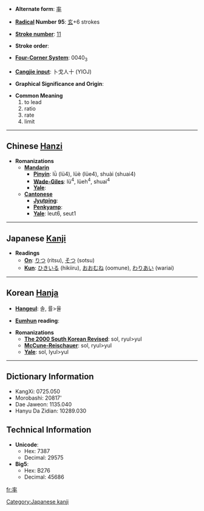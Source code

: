 * '''Alternate form''': [[率]]

* '''[[Wiktionary:Chinese radical index| Radical]] Number 95''': [[Wiktionary:Chinese radical index 玄|玄]]+6 strokes

* '''[[Wiktionary:Chinese total strokes index|Stroke number]]''': [[Wiktionary:Chinese total strokes index 11|11]]

* '''Stroke order''': 

* '''[[Wiktionary:Chinese four corner index|Four-Corner System]]''': 0040<sub>3</sub>

* '''[[Wiktionary:Chinese Cangjie index|Cangjie input]]''': 卜戈人十 (YIOJ)

* '''Graphical Significance and Origin''': 

* '''Common Meaning'''
*#to lead
*# ratio
*# rate
*# limit


----

== Chinese [[Hanzi]] ==

* '''Romanizations'''
** '''[[Mandarin]]'''
*** '''[[Pinyin]]''': lǜ (lü4), lüè (lüe4), shuài (shuai4)
*** '''[[Wade-Giles]]''': lü<sup>4</sup>, lüeh<sup>4</sup>, shuai<sup>4</sup>
*** '''[[Yale]]''': 
** '''[[Cantonese]]'''
*** '''[[Jyutping]]''':
*** '''[[Penkyamp]]''': 
*** '''[[Yale]]''': leut6, seut1


----

== Japanese [[Kanji]] ==

* '''Readings'''
** '''[[On]]''': [[りつ]] (ritsu), [[そつ]] (sotsu)
** '''[[Kun]]''': [[ひきいる]] (hikiiru), [[おおむね]] (oomune), [[わりあい]] (wariai)


----

== Korean [[Hanja]] ==

* '''[[Hangeul]]''': 솔, 률>율

* '''[[Eumhun]] reading''': 

* '''Romanizations'''
** '''[[The 2000 South Korean Revised Romanization|The 2000 South Korean Revised]]''': sol, ryul>yul
** '''[[McCune-Reischauer]]''': sol, ryul>yul
** '''[[Yale]]''': sol, lyul>yul

----

== Dictionary Information ==

* KangXi: 0725.050
* Morobashi: 20817'
* Dae Jaweon: 1135.040
* Hanyu Da Zidian: 10289.030

== Technical Information ==

* '''Unicode''':
** Hex: 7387
** Decimal: 29575
* '''Big5''':
** Hex: B276
** Decimal: 45686

[[Category:Japanese kanji]]

[[fr:率]]